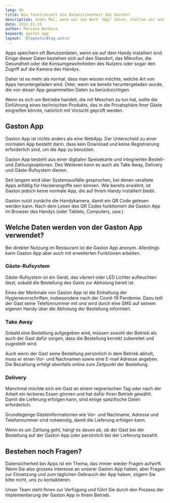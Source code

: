 ```yaml
---
lang: de
title: Wie funktioniert die Datensicherheit bei Gaston?
description: Jedes Mal, wenn wir das Wort "App" hören, stellen wir uns schon vor, was für Daten solche Apps von uns sammeln können. Aber wie funktioniert das mit unserer Gaston App?
date: 2022-11-15
author: Mariana Barbosa
keyword: gaston app
layout: '@layouts/Blog.astro'
---
```


Apps speichern oft Benutzerdaten, wenn sie auf dem Handy installiert sind. Einige dieser Daten beziehen sich auf den Standort, das Mikrofon, die Gesundheit oder die Konsumgewohnheiten des Nutzers oder sogar den Zugriff auf die Kamera des Handys.

Daher ist es mehr als normal, dass man wissen möchte, welche Art von Apps heruntergeladen wird. Oder, wenn sie bereits heruntergeladen wurde, die von dieser App gesammelten Daten zu berücksichtigen. 

Wenn es sich um Betriebe handelt, die mit Meschen zu tun hat, sollte die Einführung eines technischen Produkts, das in die Privatsphäre Ihrer Gäste eingreifen könnte, natürlich mit Vorsicht geprüft werden.

## Gaston App

Gaston App ist nichts anders als eine WebApp. Der Unterscheid zu einer normalen App besteht darin, dass kein Download und keine Registrierung erforderlich sind, um die App zu benutzen.

Gaston App besteht aus einer digitalen Speisekarte und integrierten Bestell- und Zahlungsoptionen. Des Weiteren kann es auch als Take Away, Delivery und Gäste-Rufsystem dienen.

Seit langem wird über Systemausfälle gesprochen, bei denen veraltete Apps anfällig für Hackerangriffe sein können. Wie bereits erwähnt, ist Gaston jedoch keine normale App, die auf Ihrem Handy installiert bleibt.

Gaston nutzt zunächs die Handykamera, damit ein QR Code gelesen werden kann. Nach dem Lesen des QR Codes funktioniert die Gaston App im Browser des Handys (oder Tablets, Computers, usw.).

## Welche Daten werden von der Gaston App verwendet?

Bei direkter Nutzung im Restaurant ist die Gaston App anonym. Allerdings kann Gaston App aber auch mit erweiterten Funktionen arbeiten.

### Gäste-Rufsystem

Gäste-Rufsystem ist ein Gerät, das vibriert oder LED Lichter aufleuchten lässt, sobald die Bestellung des Gasts zur Abholung bereit ist.

Eines der Merkmale von Gaston App ist die Einhaltung der Hygienevorschriften, insbesondere nach der Covid-19 Pandemie. Dazu teilt der Gast seine Telefonnummer mit und wird durch eine SMS auf seinem eigenen Handy über die Abholung der Bestellung informiert.

### Take Away

Sobald eine Bestellung aufgegeben wird, müssen sowohl der Betrieb als auch der Gast dafür sorgen, dass die Bestellung korrekt zubereitet und zugestellt wird.

Auch wenn der Gast seine Bestellung persönlich in dem Betrieb abholt, muss er einen Vor- und Nachnamen sowie eine E-mail Adresse angeben. Die Bezahlung erfolgt ebenfalls online zum Zeitpunkt der Bestellung.

### Delivery

Manchmal möchte sich ein Gast an einem regnerischen Tag oder nach der Arbeit ein leckeres Essen gönnen und hat dafür Ihren Betrieb gewählt. Damit die Lieferung erfolgen kann, sind einige spezifische Daten erforderlich.

Grundlegenge Gästeinformationen wie Vor- und Nachname, Adresse und Telefonnummer sind notwendig, damit die Lieferung erfolgen kann.

Wenn es um Zahlung geht, hängt es davon ab, ob der Gast bei der Bestellung auf der Gaston App oder persönlich bei der Lieferung bezahlt.

## Bestehen noch Fragen?

Datensicherheit bei Apps ist ein Thema, das immer wieder Fragen aufwirft. Wenn Sie also grosses Interesse an unserer Gaston App haben, aber Fragen zur Einsetzung und zum täglichen Gebrauch der App haben, zögern Sie bitte nicht, uns zu kontaktieren.

Unser Team steht Ihnen zur Verfügung und führt Sie durch den Prozess der Implementierung der Gaston App in Ihrem Betrieb.
